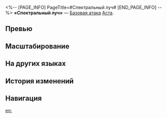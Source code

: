 <%-- [PAGE_INFO]
PageTitle=#Спектральный луч#
[END_PAGE_INFO] --%>
{{Навык Инфобокс
|Название         = Спектральный луч
|Изображение      = Навык Спектральный луч.png
|Персонаж         = Аста
|Тип              = Базовая атака
|Тэг              = Одиночная атака
|УронСтойк        = 10
|ЭнергияГен       = 20
|Энергия          = 
|Длительность     = 
|Описание         = Наносит выбранному противнику огненный урон, равный {{Цвет|Выделенный|50%—110%}} от силы атаки Асты.
|Свойство1        = 
|Масштабирование1 = 
}}
'''«Спектральный луч»''' — [[Базовая атака]] [[Аста]].

==Превью==
{{Превью
|Файл = Спектральный луч Превью
}}

==Масштабирование==
{{Масштабирование навыка|тип=Базовая атака
|50%;60%;70%;80%;90%;100%;110%;120%;130%;140%
}}

==На других языках==
{{На других языках
|en   = Spectrum Beam
|zhs  = 光谱射线
|zht  = 光譜射線
|ja   = スペクトル{{Rubi|光線|こうせん}}
|ko   = 스펙트럼 빔
|es   = Haz espectral
|fr   = Rayon spectral
|ru   = Спектральный луч
|th   = Spectrum Beam
|vi   = Tia Quang Phổ
|de   = Spektralstrahl
|id   = Spectrum Beam
|pt   = Raio Espectral
}}

==История изменений==
{{История изменений|3.5}}

==Навигация==
{{Навык Навбокс|Аста}}

[[en:]]